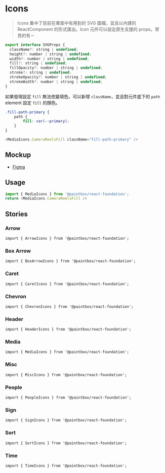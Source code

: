 
<Meta title="React/Foundation/Icons/Doc" />

# Icons

> Icons 集中了目前在專案中有用到的 SVG 圖檔，並且以內建的 ReactComponent 的形式匯出。Icon 元件可以設定原生支援的 props。常見的有－

```javascript
export interface SVGProps {
  className?: string | undefined;
  height?: number | string | undefined;
  width?: number | string | undefined;
  fill?: string | undefined;
  fillOpacity?: number | string | undefined;
  stroke?: string | undefined;
  strokeOpacity?: number | string | undefined;
  strokeWidth?: number | string | undefined;
}
```

如果發現設定 `fill` 無法改變填色，可以新增 `className`，並且對元件底下的 `path` element 設定 `fill` 的顏色。

```scss
.fill-path-primary {
    path {
        fill: var(--primary);
    }
}
```

```javascript
<MediaIcons.CameraReelsFill className="fill-path-primary" />
```

## Mockup

- [Figma](https://www.figma.com/file/Sv8VnmaINqyDQcpdO3cz5M/%F0%9F%96%A5-Foundation?node-id=14%3A2361)

## Usage

```javascript
import { MediaIcons } from '@paintbox/react-foundation';
return <MediaIcons.CameraReelsFill />
```

## Stories

### Arrow

`import { ArrowIcons } from '@paintbox/react-foundation';`

<Canvas>
    <Story id="react-foundation-icons-arrow--default" />
</Canvas>

### Box Arrow

`import { BoxArrowIcons } from '@paintbox/react-foundation';`

<Canvas>
    <Story id="react-foundation-icons-boxarrow--default" />
</Canvas>

### Caret

`import { CaretIcons } from '@paintbox/react-foundation';`

<Canvas>
    <Story id="react-foundation-icons-caret--default" />
</Canvas>

### Chevron

`import { ChevronIcons } from '@paintbox/react-foundation';`

<Canvas>
    <Story id="react-foundation-icons-chevron--default" />
</Canvas>

### Header

`import { HeaderIcons } from '@paintbox/react-foundation';`

<Canvas>
    <Story id="react-foundation-icons-header--default" />
</Canvas>

### Media

`import { MediaIcons } from '@paintbox/react-foundation';`

<Canvas>
    <Story id="react-foundation-icons-media--default" />
</Canvas>

### Misc

`import { MiscIcons } from '@paintbox/react-foundation';`

<Canvas>
    <Story id="react-foundation-icons-misc--default" />
</Canvas>

### People

`import { PeopleIcons } from '@paintbox/react-foundation';`

<Canvas>
    <Story id="react-foundation-icons-people--default" />
</Canvas>

### Sign

`import { SignIcons } from '@paintbox/react-foundation';`

<Canvas>
    <Story id="react-foundation-icons-sign--default" />
</Canvas>

### Sort 

`import { SortIcons } from '@paintbox/react-foundation';`

<Canvas>
    <Story id="react-foundation-icons-sort--default" />
</Canvas>

### Time 

`import { TimeIcons } from '@paintbox/react-foundation';`

<Canvas>
    <Story id="react-foundation-icons-time--default" />
</Canvas>